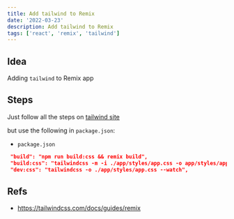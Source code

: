 ```yaml
---
title: Add tailwind to Remix
date: '2022-03-23'
description: Add tailwind to Remix
tags: ['react', 'remix', 'tailwind']
---
```


## Idea

Adding `tailwind` to Remix app

## Steps

Just follow all the steps on [tailwind site](https://tailwindcss.com/docs/guides/remix)

but use the following in `package.json`:

- `package.json`

```json
 "build": "npm run build:css && remix build",
 "build:css": "tailwindcss -m -i ./app/styles/app.css -o app/styles/app.css",
 "dev:css": "tailwindcss -o ./app/styles/app.css --watch",
```

## Refs

- https://tailwindcss.com/docs/guides/remix


